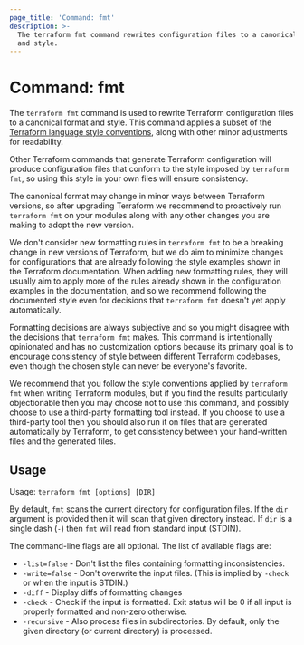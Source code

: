 ```yaml
---
page_title: 'Command: fmt'
description: >-
  The terraform fmt command rewrites configuration files to a canonical format
  and style.
---
```


# Command: fmt

The `terraform fmt` command is used to rewrite Terraform configuration files
to a canonical format and style. This command applies a subset of
the [Terraform language style conventions](/terraform/language/style#syntax-conventions),
along with other minor adjustments for readability.

Other Terraform commands that generate Terraform configuration will produce
configuration files that conform to the style imposed by `terraform fmt`, so
using this style in your own files will ensure consistency.

The canonical format may change in minor ways between Terraform versions, so
after upgrading Terraform we recommend to proactively run `terraform fmt`
on your modules along with any other changes you are making to adopt the new
version.

We don't consider new formatting rules in `terraform fmt` to be a breaking
change in new versions of Terraform, but we do aim to minimize changes for
configurations that are already following the style examples shown in the
Terraform documentation. When adding new formatting rules, they will usually
aim to apply more of the rules already shown in the configuration examples
in the documentation, and so we recommend following the documented style even
for decisions that `terraform fmt` doesn't yet apply automatically.

Formatting decisions are always subjective and so you might disagree with the
decisions that `terraform fmt` makes. This command is intentionally opinionated
and has no customization options because its primary goal is to encourage
consistency of style between different Terraform codebases, even though the
chosen style can never be everyone's favorite.

We recommend that you follow the style conventions applied by `terraform fmt`
when writing Terraform modules, but if you find the results particularly
objectionable then you may choose not to use this command, and possibly choose
to use a third-party formatting tool instead. If you choose to use a
third-party tool then you should also run it on files that are generated
automatically by Terraform, to get consistency between your hand-written files
and the generated files.

## Usage

Usage: `terraform fmt [options] [DIR]`

By default, `fmt` scans the current directory for configuration files. If
the `dir` argument is provided then it will scan that given directory
instead. If `dir` is a single dash (`-`) then `fmt` will read from standard
input (STDIN).

The command-line flags are all optional. The list of available flags are:

* `-list=false` - Don't list the files containing formatting inconsistencies.
* `-write=false` - Don't overwrite the input files. (This is implied by `-check` or when the input is STDIN.)
* `-diff` - Display diffs of formatting changes
* `-check` - Check if the input is formatted. Exit status will be 0 if
  all input is properly formatted and non-zero otherwise.
* `-recursive` - Also process files in subdirectories. By default, only the given directory (or current directory) is processed.
